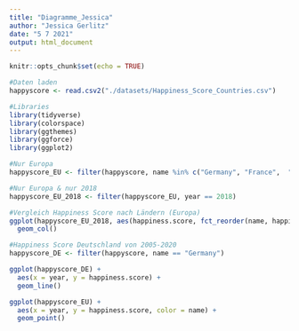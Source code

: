```yaml
---
title: "Diagramme_Jessica"
author: "Jessica Gerlitz"
date: "5 7 2021"
output: html_document
---
```


```r
knitr::opts_chunk$set(echo = TRUE)
```

```r
#Daten laden
happyscore <- read.csv2("./datasets/Happiness_Score_Countries.csv")

#Libraries
library(tidyverse)
library(colorspace)
library(ggthemes)
library(ggforce)
library(ggplot2)
```

```r
#Nur Europa
happyscore_EU <- filter(happyscore, name %in% c("Germany", "France",  "United Kingdom", "Spain", "Italy", "Poland", "Sweden", "Netherlands", "Finland", "Czech Republic", "Norway", "Austria", "Switzerland", "Hungary", "Denmark", "Romania", "Portugal", "Belgium", "Ireland", "Slovakia", "Greece", "Estonia", "Croatia", "Slovenia", "Bulgaria", "Lithuania", "Latvia", "Cyprus", "Luxembourg", "Malta"))

#Nur Europa & nur 2018
happyscore_EU_2018 <- filter(happyscore_EU, year == 2018)

#Vergleich Happiness Score nach Ländern (Europa) 
ggplot(happyscore_EU_2018, aes(happiness.score, fct_reorder(name, happiness.score))) +
  geom_col()

#Happiness Score Deutschland von 2005-2020
happyscore_DE <- filter(happyscore, name == "Germany")

ggplot(happyscore_DE) +
  aes(x = year, y = happiness.score) +
  geom_line()

ggplot(happyscore_EU) +
  aes(x = year, y = happiness.score, color = name) +
  geom_point()
```